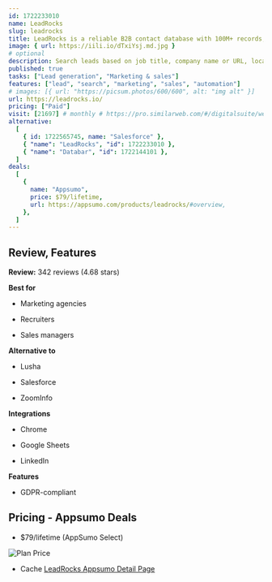 ```yaml
---
id: 1722233010
name: LeadRocks
slug: leadrocks
title: LeadRocks is a reliable B2B contact database with 100M+ records, emails, phone numbers, and LinkedIns
image: { url: https://iili.io/dTxiYsj.md.jpg }
# optional
description: Search leads based on job title, company name or URL, location, industry and team sizeUpload your CSV into your CRM or any automation tool to gear up your prospecting
published: true
tasks: ["Lead generation", "Marketing & sales"]
features: ["lead", "search", "marketing", "sales", "automation"]
# images: [{ url: "https://picsum.photos/600/600", alt: "img alt" }]
url: https://leadrocks.io/
pricing: ["Paid"]
visit: [21697] # monthly # https://pro.similarweb.com/#/digitalsuite/websiteanalysis/home
alternative:
  [
    { id: 1722565745, name: "Salesforce" },
    { "name": "LeadRocks", "id": 1722233010 },
    { "name": "Databar", "id": 1722144101 },
  ]
deals:
  [
    {
      name: "Appsumo",
      price: $79/lifetime,
      url: https://appsumo.com/products/leadrocks/#overview,
    },
  ]
---
```


## Review, Features

**Review:** 342 reviews (4.68 stars)

**Best for**

- Marketing agencies

- Recruiters

- Sales managers

**Alternative to**

- Lusha

- Salesforce

- ZoomInfo

**Integrations**

- Chrome

- Google Sheets

- LinkedIn

**Features**

- GDPR-compliant

## Pricing - Appsumo Deals

- $79/lifetime (AppSumo Select)

<Img src="https://iili.io/dTIpEkG.png" alt="Plan Price" />

- Cache [LeadRocks Appsumo Detail Page](https://iili.io/dTIp8pj.png)
